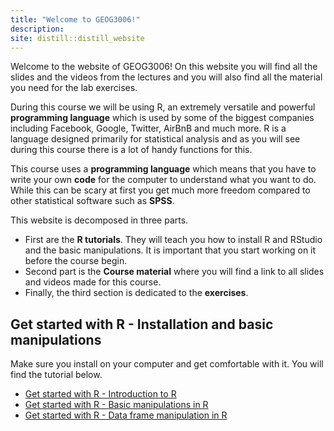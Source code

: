 ```yaml
---
title: "Welcome to GEOG3006!"
description:
site: distill::distill_website
---
```


Welcome to the website of GEOG3006! On this website you will find all the slides and the videos from the lectures and you will also find all the material you need for the lab exercises.

During this course we will be using R, an extremely versatile and powerful **programming language** which is used by some of the biggest companies including Facebook, Google, Twitter, AirBnB and much more. R is a language designed primarily for statistical analysis and as you will see during this course there is a lot of handy functions for this. 

This course uses a **programming language** which means that you have to write your own **code** for the computer to understand what you want to do. While this can be scary at first you get much more freedom compared to other statistical software such as **SPSS**.

This website is decomposed in three parts.

- First are the **R tutorials**. They will teach you how to install R and RStudio and the basic manipulations. It is important that you start working on it before the course begin.
- Second part is the **Course material** where you will find a link to all slides and videos made for this course.
- Finally, the third section is dedicated to the **exercises**.

## Get started with R - Installation and basic manipulations

Make sure you install on your computer and get comfortable with it. You will find the tutorial below.

- [Get started with R - Introduction to R](IntroR.html)
- [Get started with R - Basic manipulations in R](BasicR.html)
- [Get started with R - Data frame manipulation in R](DFmanip.html)